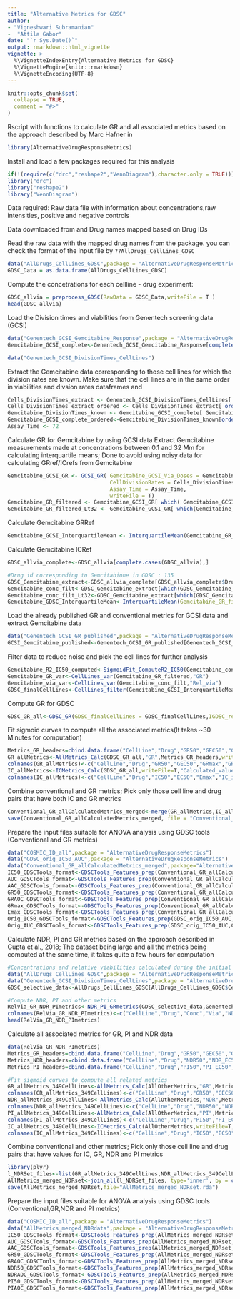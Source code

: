 ```yaml
---
title: "Alternative Metrics for GDSC"
author: 
- "Vigneshwari Subramanian"
-  "Attila Gabor"
date: "`r Sys.Date()`"
output: rmarkdown::html_vignette
vignette: >
  %\VignetteIndexEntry{Alternative Metrics for GDSC}
  %\VignetteEngine{knitr::rmarkdown}
  %\VignetteEncoding{UTF-8}
---
```


```r
knitr::opts_chunk$set(
  collapse = TRUE,
  comment = "#>"
)
```

Rscript with functions to calculate GR and all associated metrics based on the approach described by Marc Hafner in \url{https://www.nature.com/articles/nbt.3882}


```r
library(AlternativeDrugResponseMetrics)
```
Install and load a few packages required for this analysis

```r
if(!(require(c("drc","reshape2","VennDiagram"),character.only = TRUE))) {install.packages(c("drc","reshape2","VennDiagram"))}
library("drc")
library("reshape2")
library("VennDiagram")
```

Data required: Raw data file with information about concentrations,raw intensities, positive and negative controls

Data downloaded from \url{ftp://ftp.sanger.ac.uk/pub/project/cancerrxgene/releases/current_release/v17.3_public_raw_data.csv} and Drug names mapped based on Drug IDs 

Read the raw data with the mapped drug names from the package. 
you can check the format of the input file by ```??AllDrugs_CellLines_GDSC```

```r
data("AllDrugs_CellLines_GDSC",package = "AlternativeDrugResponseMetrics")
GDSC_Data = as.data.frame(AllDrugs_CellLines_GDSC)
```


Compute the concetrations for each cellline - drug experiment:
```r
GDSC_allvia = preprocess_GDSC(RawData = GDSC_Data,writeFile = T )
head(GDSC_allvia)
```


Load the Division times and viabilities from Genentech screening data (GCSI) 
```r
data("Genentech_GCSI_Gemcitabine_Response",package = "AlternativeDrugResponseMetrics")
Gemcitabine_GCSI_complete<-Genentech_GCSI_Gemcitabine_Response[complete.cases(Genentech_GCSI_Gemcitabine_Response),]

data("Genentech_GCSI_DivisionTimes_CellLines")
```


Extract the Gemcitabine data corresponding to those cell lines for which the division rates are known.
Make sure that the cell lines are in the same order in viabilities and divsion rates dataframes and  
```r
Cells_DivisionTimes_extract <- Genentech_GCSI_DivisionTimes_CellLines[ Genentech_GCSI_DivisionTimes_CellLines$CellLine %in% Gemcitabine_GCSI_complete$CellLine, ]
Cells_DivisionTimes_extract_ordered <- Cells_DivisionTimes_extract[ order(Cells_DivisionTimes_extract$CellLine), ]
Gemcitabine_DivisionTimes_known <- Gemcitabine_GCSI_complete[ Gemcitabine_GCSI_complete$CellLine %in% Genentech_GCSI_DivisionTimes_CellLines$CellLine, ]
Gemcitabine_GCSI_complete_ordered<-Gemcitabine_DivisionTimes_known[order(Gemcitabine_DivisionTimes_known$CellLine),]
Assay_Time <- 72
```


Calculate GR for Gemcitabine by using GCSI data
Extract Gemcitabine measurements made at concentrations between 0.1 and 32 Mm for calculating interquartile means; Done to avoid using noisy data for calculating GRref/ICrefs from Gemcitabine   
```r
Gemcitabine_GCSI_GR <- GCSI_GR( Gemcitabine_GCSI_Via_Doses = Gemcitabine_GCSI_complete_ordered,
								CellDivisionRates = Cells_DivisionTimes_extract_ordered,
								Assay_Time = Assay_Time,
								writeFile = T)
Gemcitabine_GR_filtered <- Gemcitabine_GCSI_GR[ which( Gemcitabine_GCSI_GR$Conc >= 0.1 & Gemcitabine_GCSI_GR$Conc <= 32), ]
Gemcitabine_GR_filtered_Lt32 <- Gemcitabine_GCSI_GR[ which(Gemcitabine_GCSI_GR$Conc <= 32), ]
```

Calculate Gemcitabine GRRef
```r
Gemcitabine_GCSI_InterquartileMean <- InterquartileMean(Gemcitabine_GR_filtered, type = "GCSI_GRRef", metric = "GR")
```

Calculate Gemcitabine ICRef
```r
GDSC_allvia_complete<-GDSC_allvia[complete.cases(GDSC_allvia),]

#Drug id corresponding to Gemcitabione in GDSC : 135
GDSC_Gemcitabine_extract<-GDSC_allvia_complete[GDSC_allvia_complete$Drug=="135",]
Gemcitabine_conc_filt<-GDSC_Gemcitabine_extract[which(GDSC_Gemcitabine_extract$Conc>=0.1 & GDSC_Gemcitabine_extract$Conc<=32),]
Gemcitabine_conc_filt_Lt32<-GDSC_Gemcitabine_extract[which(GDSC_Gemcitabine_extract$Conc<=32),]
Gemcitabine_GDSC_InterquartileMean<-InterquartileMean(Gemcitabine_GR_filtered = Gemcitabine_conc_filt, type = "GDSC_ICRef", metric = "Rel_via")
```

Load the already published GR and conventional metrics for GCSI data and extract Gemcitabine data
```r
data("Genentech_GCSI_GR_published",package = "AlternativeDrugResponseMetrics")
GCSI_Gemcitabine_published<-Genentech_GCSI_GR_published[Genentech_GCSI_GR_published$Perturbagen=="gemcitabine",]
```


Filter data to reduce noise and pick the cell lines for further analysis
```r
Gemcitabine_R2_IC50_computed<-SigmoidFit_ComputeR2_IC50(Gemcitabine_conc_filt_Lt32)
Gemcitabine_GR_var<-CellLines_var(Gemcitabine_GR_filtered,"GR")
Gemcitabine_via_var<-CellLines_var(Gemcitabine_conc_filt,"Rel_via")
GDSC_finalCellLines<-CellLines_filter(Gemcitabine_GCSI_InterquartileMean,Gemcitabine_GR_var,Gemcitabine_GDSC_InterquartileMean,Gemcitabine_via_var,Gemcitabine_R2_IC50_computed,GCSI_Gemcitabine_published)
```




Compute GR for GDSC
```r
GDSC_GR_all<-GDSC_GR(GDSC_finalCellLines = GDSC_finalCellLines,IGDSC_ref = Gemcitabine_GDSC_InterquartileMean, GR_GCSI_ref = Gemcitabine_GCSI_InterquartileMean, GDSC_via_complete = GDSC_allvia_complete,writeFile = T )
```



Fit sigmoid curves to compute all the associated metrics(It takes ~30 Minutes for computation)
```r
Metrics_GR_headers=cbind.data.frame("CellLine","Drug","GR50","GEC50","GRmax","GR_inf","GR_HillCoeff","GRAOC","GR_R2","LN_GR50")
GR_allMetrics<-AllMetrics_Calc(GDSC_GR_all,"GR",Metrics_GR_headers,writeFile=T,"Calculated_values/AllGDSC_ComputedGRMetrics_ConcCapped.txt")
colnames(GR_allMetrics)<-c("CellLine","Drug","GR50","GEC50","GRmax","GR_inf","GR_HillCoeff","GRAOC","GR_R2","LN_GR50")
IC_allMetrics<-ICMetrics_Calc(GDSC_GR_all,writeFile=T,"Calculated_values/AllGDSC_ComputedICMetrics_ConcCapped.txt")
colnames(IC_allMetrics)<-c("CellLine","Drug","IC50","EC50","Emax","IC_inf","IC_HillCoeff","AUC","IC_R2","LN_IC50","AAC")
```


Combine conventional and GR metrics; Pick only those cell line and drug pairs that have both IC and GR metrics
```r
Conventional_GR_allCalculatedMetrics_merged<-merge(GR_allMetrics,IC_allMetrics,by = c("CellLine","Drug"))
save(Conventional_GR_allCalculatedMetrics_merged, file = "Conventional_GR_allCalculatedMetrics_merged.rda")
```

Prepare the input files suitable for ANOVA analysis using GDSC tools (Conventional and GR metrics)
```r
data("COSMIC_ID_all",package = "AlternativeDrugResponseMetrics")
data("GDSC_orig_IC50_AUC",package = "AlternativeDrugResponseMetrics")
data("Conventional_GR_allCalculatedMetrics_merged",package="AlternativeDrugResponseMetrics")
IC50_GDSCTools_format<-GDSCTools_Features_prep(Conventional_GR_allCalculatedMetrics_merged,COSMIC_ID_all,"LN_IC50","_GRset")
AUC_GDSCTools_format<-GDSCTools_Features_prep(Conventional_GR_allCalculatedMetrics_merged,COSMIC_ID_all,"AUC","_GRset")
AAC_GDSCTools_format<-GDSCTools_Features_prep(Conventional_GR_allCalculatedMetrics_merged,COSMIC_ID_all,"AAC","_GRset")
GR50_GDSCTools_format<-GDSCTools_Features_prep(Conventional_GR_allCalculatedMetrics_merged,COSMIC_ID_all,"LN_GR50","_GRset")
GRAOC_GDSCTools_format<-GDSCTools_Features_prep(Conventional_GR_allCalculatedMetrics_merged,COSMIC_ID_all,"GRAOC","_GRset")
GRmax_GDSCTools_format<-GDSCTools_Features_prep(Conventional_GR_allCalculatedMetrics_merged,COSMIC_ID_all,"GRmax","_GRset")
Emax_GDSCTools_format<-GDSCTools_Features_prep(Conventional_GR_allCalculatedMetrics_merged,COSMIC_ID_all,"Emax","_GRset")
Orig_IC50_GDSCTools_format<-GDSCTools_Features_prep(GDSC_orig_IC50_AUC,COSMIC_ID_all,"LN_IC50","_GRset")
Orig_AUC_GDSCTools_format<-GDSCTools_Features_prep(GDSC_orig_IC50_AUC,COSMIC_ID_all,"AUC","_GRset")
```


Calculate NDR, PI and GR metrics based on the approach described in Gupta et al., 2018; The dataset being large and all the metrics being computed at the same time, it takes quite a few hours for computation
```r
#Concentrations and relative viabilities calculated during the initial preprocessing step; Filter the raw data to pick those cell lines with division times
data("AllDrugs_CellLines_GDSC",package = "AlternativeDrugResponseMetrics")
data("Genentech_GCSI_DivisionTimes_CellLines",package = "AlternativeDrugResponseMetrics")
GDSC_selective_data<-AllDrugs_CellLines_GDSC[AllDrugs_CellLines_GDSC$CellLine %in% Genentech_GCSI_DivisionTimes_CellLines$CellLine,]

#Compute NDR, PI and other metrics
RelVia_GR_NDR_PImetrics<-NDR_PI_GRmetrics(GDSC_selective_data,Genentech_GCSI_DivisionTimes_CellLines,writeFile=T)
colnames(RelVia_GR_NDR_PImetrics)<-c("CellLine","Drug","Conc","Via","NDR","PI","GR")
head(RelVia_GR_NDR_PImetrics)
```

Calculate all associated metrics for GR, PI and NDR data
```r
data(RelVia_GR_NDR_PImetrics)
Metrics_GR_headers=cbind.data.frame("CellLine","Drug","GR50","GEC50","GRmax","GR_inf","GR_HillCoeff","GRAOC","GR_R2","LN_GR50")
Metrics_NDR_headers=cbind.data.frame("CellLine","Drug","NDR50","NDR_EC50","NDRmax","NDR_inf","NDR_HillCoeff","NDR_AOC","NDR_R2","LN_NDR_50")
Metrics_PI_headers=cbind.data.frame("CellLine","Drug","PI50","PI_EC50","PImax","PI_inf","PI_HillCoeff","PI_AOC","PI_R2","LN_PI_50")

#Fit sigmoid curves to compute all related metrics
GR_allMetrics_349CellLines<-AllMetrics_Calc(AllOtherMetrics,"GR",Metrics_GR_headers,writeFile=T,"Calculated_values/AllGDSC_ComputedGRMetrics_349CellLines_ConcCapped.txt")
colnames(GR_allMetrics_349CellLines)<-c("CellLine","Drug","GR50","GEC50","GRmax","GR_inf","GR_HillCoeff","GRAOC","GR_R2","LN_GR50")
NDR_allMetrics_349CellLines<-AllMetrics_Calc(AllOtherMetrics,"NDR",Metrics_NDR_headers,writeFile=T,"Calculated_values/AllGDSC_ComputedNDRMetrics_349CellLines_ConcCapped.txt")
colnames(NDR_allMetrics_349CellLines)<-c("CellLine","Drug","NDR50","NDR_EC50","NDRmax","NDR_inf","NDR_HillCoeff","NDR_AOC","NDR_R2","LN_NDR_50")
PI_allMetrics_349CellLines<-AllMetrics_Calc(AllOtherMetrics,"PI",Metrics_PI_headers,writeFile=T,"Calculated_values/AllGDSC_ComputedPIMetrics_349CellLines_ConcCapped.txt")
colnames(PI_allMetrics_349CellLines)<-c("CellLine","Drug","PI50","PI_EC50","PImax","PI_inf","PI_HillCoeff","PI_AOC","PI_R2","LN_PI_50")
IC_allMetrics_349CellLines<-ICMetrics_Calc(AllOtherMetrics,writeFile=T,"Calculated_values/AllGDSC_ComputedICMetrics_349CellLines_ConcCapped.txt")
colnames(IC_allMetrics_349CellLines)<-c("CellLine","Drug","IC50","EC50","Emax","IC_inf","IC_HillCoeff","AUC","IC_R2","LN_IC50","AAC")
```


Combine conventional and other metrics; Pick only those cell line and drug pairs that have values for IC, GR, NDR and PI metrics
```r
library(plyr)
l_NDRSet_files<-list(GR_allMetrics_349CellLines,NDR_allMetrics_349CellLines,PI_allMetrics_349CellLines,IC_allMetrics_349CellLines)
AllMetrics_merged_NDRset<-join_all(l_NDRSet_files, type='inner', by = c("CellLine","Drug"))
save(AllMetrics_merged_NDRset,file="AllMetrics_merged_NDRset.rda")
```

Prepare the input files suitable for ANOVA analysis using GDSC tools (Conventional,GR,NDR and PI metrics)
```r
data("COSMIC_ID_all",package = "AlternativeDrugResponseMetrics")
data("AllMetrics_merged_NDRdata",package = "AlternativeDrugResponseMetrics")
IC50_GDSCTools_format<-GDSCTools_Features_prep(AllMetrics_merged_NDRset,COSMIC_ID_all,"LN_IC50","_NDRset")
AUC_GDSCTools_format<-GDSCTools_Features_prep(AllMetrics_merged_NDRset,COSMIC_ID_all,"AUC","_NDRset")
AAC_GDSCTools_format<-GDSCTools_Features_prep(AllMetrics_merged_NDRset,COSMIC_ID_all,"AAC","_NDRset")
GR50_GDSCTools_format<-GDSCTools_Features_prep(AllMetrics_merged_NDRset,COSMIC_ID_all,"LN_GR50","_NDRset")
GRAOC_GDSCTools_format<-GDSCTools_Features_prep(AllMetrics_merged_NDRset,COSMIC_ID_all,"GRAOC","_NDRset")
NDR50_GDSCTools_format<-GDSCTools_Features_prep(AllMetrics_merged_NDRset,COSMIC_ID_all,"LN_NDR_50","_NDRset")
NDRAOC_GDSCTools_format<-GDSCTools_Features_prep(AllMetrics_merged_NDRset,COSMIC_ID_all,"NDR_AOC","_NDRset")
PI50_GDSCTools_format<-GDSCTools_Features_prep(AllMetrics_merged_NDRset,COSMIC_ID_all,"LN_PI_50","_NDRset")
PIAOC_GDSCTools_format<-GDSCTools_Features_prep(AllMetrics_merged_NDRset,COSMIC_ID_all,"PI_AOC","_NDRset")
```
